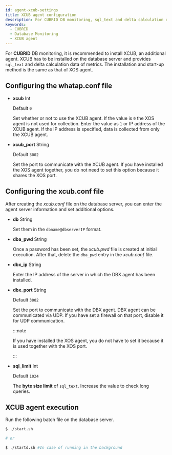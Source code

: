 ```yaml
---
id: agent-xcub-settings
title: XCUB agent configuration
description: For CUBRID DB monitoring, sql_text and delta calculation data of the metrics are provided through installation of an additional agent, XCUB.
keywords:
  - CUBRID
  - Database Monitoring
  - XCUB agent
---
```


For **CUBRID** DB monitoring, it is recommended to install XCUB, an additional agent. XCUB has to be installed on the database server and provides `sql_text` and delta calculation data of metrics. The installation and start-up method is the same as that of XOS agent.

## Configuring the whatap.conf file

- **xcub** <span class='type'>Int</span>

  Default `0`

  Set whether or not to use the XCUB agent. If the value is `0` the XOS agent is not used for collection. Enter the value as `1` or IP address of the XCUB agent. If the IP address is specified, data is collected from only the XCUB agent.

- **xcub_port** <span class='type'>String</span>

  Default `3002`

  Set the port to communicate with the XCUB agent. If you have installed the XOS agent together, you do not need to set this option because it shares the XOS port.

## Configuring the xcub.conf file

After creating the _xcub.conf_ file on the database server, you can enter the agent server information and set additional options.

- **db** <span class='type'>String</span>

  Set them in the `dbname@dbserverIP` format.

- **dba_pwd** <span class='type'>String</span>

  Once a password has been set, the _xcub.pwd_ file is created at initial execution. After that, delete the `dba_pwd` entry in the _xcub.conf_ file.  

- **dbx_ip** <span class='type'>String</span>

  Enter the IP address of the server in which the DBX agent has been installed.  

- **dbx_port** <span class='type'>String</span>

  Default `3002`

  Set the port to communicate with the DBX agent. DBX agent can be communicated via UDP. If you have set a firewall on that port, disable it for UDP communication.

  :::note

  If you have installed the XOS agent, you do not have to set it because it is used together with the XOS port.

  :::  

- **sql_limit** <span class='type'>Int</span>

  Default `1024`

  The **byte size limit** of `sql_text`. Increase the value to check long queries.

## XCUB agent execution

Run the following batch file on the database server.

```bash title='start.sh'
$ ./start.sh

# or

$ ./startd.sh #In case of running in the background
```
